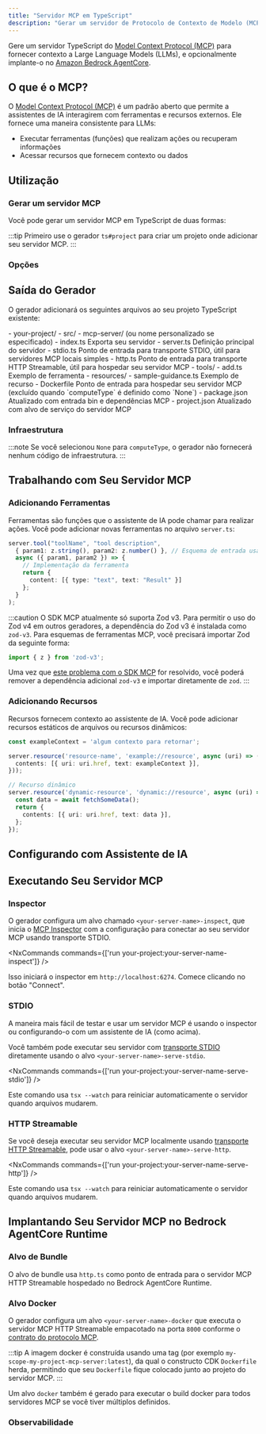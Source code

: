 ```yaml
---
title: "Servidor MCP em TypeScript"
description: "Gerar um servidor de Protocolo de Contexto de Modelo (MCP) em TypeScript para fornecer contexto a Modelos de Linguagem de Grande Escala"
---
```





Gere um servidor TypeScript do [Model Context Protocol (MCP)](https://modelcontextprotocol.io/) para fornecer contexto a Large Language Models (LLMs), e opcionalmente implante-o no [Amazon Bedrock AgentCore](https://docs.aws.amazon.com/bedrock-agentcore/latest/devguide/).

## O que é o MCP?

O [Model Context Protocol (MCP)](https://modelcontextprotocol.io/) é um padrão aberto que permite a assistentes de IA interagirem com ferramentas e recursos externos. Ele fornece uma maneira consistente para LLMs:

- Executar ferramentas (funções) que realizam ações ou recuperam informações
- Acessar recursos que fornecem contexto ou dados

## Utilização

### Gerar um servidor MCP

Você pode gerar um servidor MCP em TypeScript de duas formas:

<RunGenerator generator="ts#mcp-server" />

:::tip
Primeiro use o gerador <Link path="/guides/typescript-project">`ts#project`</Link> para criar um projeto onde adicionar seu servidor MCP.
:::

### Opções

<GeneratorParameters generator="ts#mcp-server" />

## Saída do Gerador

O gerador adicionará os seguintes arquivos ao seu projeto TypeScript existente:

<FileTree>
  - your-project/
    - src/
      - mcp-server/ (ou nome personalizado se especificado)
        - index.ts Exporta seu servidor
        - server.ts Definição principal do servidor
        - stdio.ts Ponto de entrada para transporte STDIO, útil para servidores MCP locais simples
        - http.ts Ponto de entrada para transporte HTTP Streamable, útil para hospedar seu servidor MCP
        - tools/
          - add.ts Exemplo de ferramenta
        - resources/
          - sample-guidance.ts Exemplo de recurso
        - Dockerfile Ponto de entrada para hospedar seu servidor MCP (excluído quando `computeType` é definido como `None`)
    - package.json Atualizado com entrada bin e dependências MCP
    - project.json Atualizado com alvo de serviço do servidor MCP
</FileTree>

### Infraestrutura

:::note
Se você selecionou `None` para `computeType`, o gerador não fornecerá nenhum código de infraestrutura.
:::

<Snippet name="shared-constructs" />

<Snippet name="mcp/shared-constructs" />

## Trabalhando com Seu Servidor MCP

### Adicionando Ferramentas

Ferramentas são funções que o assistente de IA pode chamar para realizar ações. Você pode adicionar novas ferramentas no arquivo `server.ts`:

```typescript
server.tool("toolName", "tool description",
  { param1: z.string(), param2: z.number() }, // Esquema de entrada usando Zod
  async ({ param1, param2 }) => {
    // Implementação da ferramenta
    return {
      content: [{ type: "text", text: "Result" }]
    };
  }
);
```

:::caution
O SDK MCP atualmente só suporta Zod v3. Para permitir o uso do Zod v4 em outros geradores, a dependência do Zod v3 é instalada como `zod-v3`. Para esquemas de ferramentas MCP, você precisará importar Zod da seguinte forma:

```ts
import { z } from 'zod-v3';
```

Uma vez que [este problema com o SDK MCP](https://github.com/modelcontextprotocol/typescript-sdk/issues/164) for resolvido, você poderá remover a dependência adicional `zod-v3` e importar diretamente de `zod`.
:::

### Adicionando Recursos

Recursos fornecem contexto ao assistente de IA. Você pode adicionar recursos estáticos de arquivos ou recursos dinâmicos:

```typescript
const exampleContext = 'algum contexto para retornar';

server.resource('resource-name', 'example://resource', async (uri) => ({
  contents: [{ uri: uri.href, text: exampleContext }],
}));

// Recurso dinâmico
server.resource('dynamic-resource', 'dynamic://resource', async (uri) => {
  const data = await fetchSomeData();
  return {
    contents: [{ uri: uri.href, text: data }],
  };
});
```

## Configurando com Assistente de IA

<Snippet name="mcp/configuration-ts" parentHeading="Configurando com Assistente de IA" />

## Executando Seu Servidor MCP

### Inspector

O gerador configura um alvo chamado `<your-server-name>-inspect`, que inicia o [MCP Inspector](https://github.com/modelcontextprotocol/inspector) com a configuração para conectar ao seu servidor MCP usando transporte STDIO.

<NxCommands commands={['run your-project:your-server-name-inspect']} />

Isso iniciará o inspector em `http://localhost:6274`. Comece clicando no botão "Connect".

### STDIO

A maneira mais fácil de testar e usar um servidor MCP é usando o inspector ou configurando-o com um assistente de IA (como acima).

Você também pode executar seu servidor com [transporte STDIO](https://modelcontextprotocol.io/docs/concepts/transports#standard-input%2Foutput-stdio) diretamente usando o alvo `<your-server-name>-serve-stdio`.

<NxCommands commands={['run your-project:your-server-name-serve-stdio']} />

Este comando usa `tsx --watch` para reiniciar automaticamente o servidor quando arquivos mudarem.

### HTTP Streamable

Se você deseja executar seu servidor MCP localmente usando [transporte HTTP Streamable](https://modelcontextprotocol.io/docs/concepts/transports#streamable-http), pode usar o alvo `<your-server-name>-serve-http`.

<NxCommands commands={['run your-project:your-server-name-serve-http']} />

Este comando usa `tsx --watch` para reiniciar automaticamente o servidor quando arquivos mudarem.

## Implantando Seu Servidor MCP no Bedrock AgentCore Runtime

<Snippet name="mcp/bedrock-deployment" parentHeading="Implantando Seu Servidor MCP no Bedrock AgentCore Runtime" />

### Alvo de Bundle

<Snippet name="ts-bundle" />

O alvo de bundle usa `http.ts` como ponto de entrada para o servidor MCP HTTP Streamable hospedado no Bedrock AgentCore Runtime.

### Alvo Docker

O gerador configura um alvo `<your-server-name>-docker` que executa o servidor MCP HTTP Streamable empacotado na porta `8000` conforme o [contrato do protocolo MCP](https://docs.aws.amazon.com/bedrock-agentcore/latest/devguide/runtime-service-contract.html#mcp-protocol-contract).

:::tip
A imagem docker é construída usando uma tag (por exemplo `my-scope-my-project-mcp-server:latest`), da qual o constructo CDK `Dockerfile` herda, permitindo que seu `Dockerfile` fique colocado junto ao projeto do servidor MCP.
:::

Um alvo `docker` também é gerado para executar o build docker para todos servidores MCP se você tiver múltiplos definidos.

### Observabilidade

<Snippet name="mcp/observability" parentHeading="Observabilidade" />